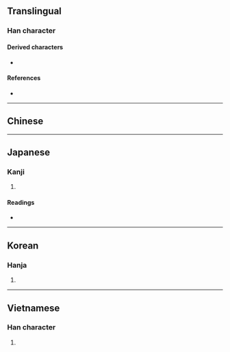 {{character info}}
==Translingual==

===Han character===
{{Han char|rn=31|rad=囗|as=07|sn=10|four=|canj=NIWJ|ids=⿱龴⿴囗𢆉}}

====Derived characters====
* {{l|mul|[[𠗴]], [[𫯴]], [[𢄜]], [[𣹢]], [[㮭]], [[𤌐]], [[𦞞]], [[𧜄]], [[䥁]], [[𣣻]], [[𩔞]], [[䓿]], [[𩄙]], [[𡣔]]}}

====References====
* {{Han ref|kx=0219.020|dkj=04776|dj=0446.240|hdz=10720.050|uh=5705|ud=22277}}

----

==Chinese==
{{zh-see|函|v}}

----

==Japanese==

===Kanji===
{{ja-kanji|grade=|rs=囗07}}

# {{rfdef|ja|sort=囗07}}

====Readings====
* {{ja-readings|on=[[かん]] (kan), [[ごん]] (gon)|kun=[[あご]] (ago), [[ふくむ]] (fukumu)}}

----

==Korean==

===Hanja===
{{ko-hanja|hangeul=함|rv=ham|mr=ham}}

# {{rfdef|ko|sort=囗07}}

----

==Vietnamese==

===Han character===
{{vi-readings|reading=hàm|rs=囗07}}

# {{rfdef|vi}}